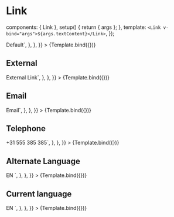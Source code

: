 
<Meta id="vue-link" title="Vue.js Component/Link" component={Link} argsTypes={argTypes} />

# Link

  components: { Link },
  setup() {
    return { args };
  },
  template: `<Link v-bind="args">${args.textContent}</Link>`,
});

<Canvas>
  <Story
    name="Link"
    args={{ ...componentArgs, textContent: "Default" }}
    parameters={{
      docs: {
        source: {
          code: `<Link>Default</Link>`,
        },
      },
    }}
  >
    {Template.bind({})}
  </Story>
</Canvas>

## External

<Canvas>
  <Story
    name="External"
    args={{ ...componentArgs, textContent: "Extenal Link", external: true, target: "_blank", rel: "noopener" }}
    parameters={{
      docs: {
        source: {
          code: `<Link :external="true" target="_blank" rel="noopener">External Link</Link>`,
        },
      },
    }}
  >
    {Template.bind({})}
  </Story>
</Canvas>

## Email

<Canvas>
  <Story
    name="Email"
    args={{ ...componentArgs, textContent: "Email", href: "mailto:info@example.com" }}
    parameters={{
      docs: {
        source: {
          code: `<Link href="mailto:info@example.com">Email</Link>`,
        },
      },
    }}
  >
    {Template.bind({})}
  </Story>
</Canvas>

## Telephone

<Canvas>
  <Story
    name="Telephone"
    args={{ ...componentArgs, textContent: "+31 555 385 385", href: "tel:+31555385385" }}
    parameters={{
      docs: {
        source: {
          code: `<Link href="tel:+31555385385">+31 555 385 385</Link>`,
        },
      },
    }}
  >
    {Template.bind({})}
  </Story>
</Canvas>

## Alternate Language

<Canvas>
  <Story
    name="Alternate Language"
    args={{
      ...componentArgs,
      textContent: "EN",
      href: "https://example.com/en",
      title: "This page in English",
      hreflang: "en",
      lang: "en",
    }}
    parameters={{
      docs: {
        source: {
          code: `<Link 
          title="This page in English" 
          hreflang="en" 
          lang="en" 
          href="https://example.com/en"
          >
          EN
          </Link>`,
        },
      },
    }}
  >
    {Template.bind({})}
  </Story>
</Canvas>

## Current language

<Canvas>
  <Story
    name="Current language"
    args={{
      ...componentArgs,
      textContent: "EN",
      href: "https://example.com/en",
      "aria-current": "page",
      title: "This page in English",
      hreflang: "en",
      lang: "en",
    }}
    parameters={{
      docs: {
        source: {
          code: `<Link 
          href="https://example.com/en" 
          aria-current="page" 
          title="This page in English" 
          hreflang="en" 
          lang="en"
          >
          EN
          </Link>`,
        },
      },
    }}
  >
    {Template.bind({})}
  </Story>
</Canvas>

<ArgsTable of={Link} />
